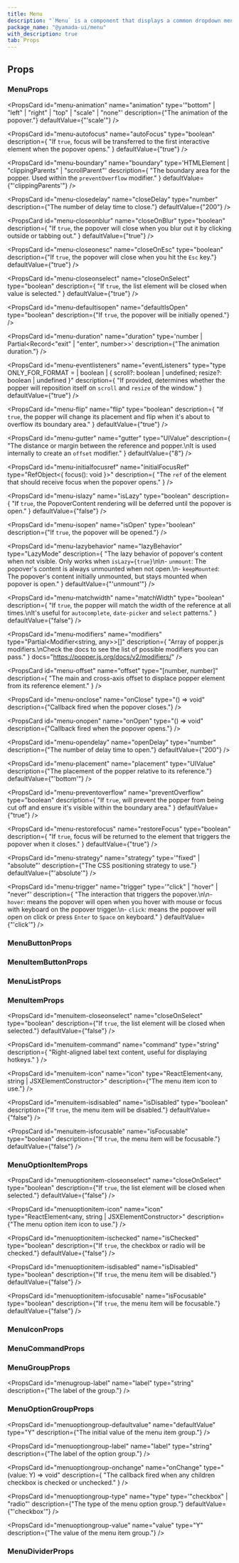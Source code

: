 ```yaml
---
title: Menu
description: "`Menu` is a component that displays a common dropdown menu."
package_name: "@yamada-ui/menu"
with_description: true
tab: Props
---
```


## Props

### MenuProps

<PropsCard
  id="menu-animation"
  name="animation"
  type='"bottom" | "left" | "right" | "top" | "scale" | "none"'
  description={"The animation of the popover."}
  defaultValue={"'scale'"}
/>

<PropsCard
  id="menu-autofocus"
  name="autoFocus"
  type="boolean"
  description={
    "If `true`, focus will be transferred to the first interactive element when the popover opens."
  }
  defaultValue={"true"}
/>

<PropsCard
  id="menu-boundary"
  name="boundary"
  type='HTMLElement | "clippingParents" | "scrollParent"'
  description={
    "The boundary area for the popper. Used within the `preventOverflow` modifier."
  }
  defaultValue={"'clippingParents'"}
/>

<PropsCard
  id="menu-closedelay"
  name="closeDelay"
  type="number"
  description={"The number of delay time to close."}
  defaultValue={"200"}
/>

<PropsCard
  id="menu-closeonblur"
  name="closeOnBlur"
  type="boolean"
  description={
    "If `true`, the popover will close when you blur out it by clicking outside or tabbing out."
  }
  defaultValue={"true"}
/>

<PropsCard
  id="menu-closeonesc"
  name="closeOnEsc"
  type="boolean"
  description={"If `true`, the popover will close when you hit the `Esc` key."}
  defaultValue={"true"}
/>

<PropsCard
  id="menu-closeonselect"
  name="closeOnSelect"
  type="boolean"
  description={
    "If `true`, the list element will be closed when value is selected."
  }
  defaultValue={"true"}
/>

<PropsCard
  id="menu-defaultisopen"
  name="defaultIsOpen"
  type="boolean"
  description={"If `true`, the popover will be initially opened."}
/>

<PropsCard
  id="menu-duration"
  name="duration"
  type='number | Partial<Record<"exit" | "enter", number>>'
  description={"The animation duration."}
/>

<PropsCard
  id="menu-eventlisteners"
  name="eventListeners"
  type="type ONLY_FOR_FORMAT =
  | boolean
  | { scroll?: boolean | undefined; resize?: boolean | undefined }"
  description={
    "If provided, determines whether the popper will reposition itself on `scroll`  and `resize` of the window."
  }
  defaultValue={"true"}
/>

<PropsCard
  id="menu-flip"
  name="flip"
  type="boolean"
  description={
    "If `true`, the popper will change its placement and flip when it's about to overflow its boundary area."
  }
  defaultValue={"true"}
/>

<PropsCard
  id="menu-gutter"
  name="gutter"
  type="UIValue<number>"
  description={
    "The distance or margin between the reference and popper.\nIt is used internally to create an `offset` modifier."
  }
  defaultValue={"8"}
/>

<PropsCard
  id="menu-initialfocusref"
  name="initialFocusRef"
  type="RefObject<{ focus(): void }>"
  description={
    "The `ref` of the element that should receive focus when the popover opens."
  }
/>

<PropsCard
  id="menu-islazy"
  name="isLazy"
  type="boolean"
  description={
    "If `true`, the PopoverContent rendering will be deferred until the popover is open."
  }
  defaultValue={"false"}
/>

<PropsCard
  id="menu-isopen"
  name="isOpen"
  type="boolean"
  description={"If `true`, the popover will be opened."}
/>

<PropsCard
  id="menu-lazybehavior"
  name="lazyBehavior"
  type="LazyMode"
  description={
    "The lazy behavior of popover's content when not visible. Only works when `isLazy={true}`\n\n- `unmount`: The popover's content is always unmounted when not open.\n- `keepMounted`: The popover's content initially unmounted, but stays mounted when popover is open."
  }
  defaultValue={"'unmount'"}
/>

<PropsCard
  id="menu-matchwidth"
  name="matchWidth"
  type="boolean"
  description={
    "If `true`, the popper will match the width of the reference at all times.\nIt's useful for `autocomplete`, `date-picker` and `select` patterns."
  }
  defaultValue={"false"}
/>

<PropsCard
  id="menu-modifiers"
  name="modifiers"
  type="Partial<Modifier<string, any>>[]"
  description={
    "Array of popper.js modifiers.\nCheck the docs to see the list of possible modifiers you can pass."
  }
  docs="https://popper.js.org/docs/v2/modifiers/"
/>

<PropsCard
  id="menu-offset"
  name="offset"
  type="[number, number]"
  description={
    "The main and cross-axis offset to displace popper element from its reference element."
  }
/>

<PropsCard
  id="menu-onclose"
  name="onClose"
  type="() => void"
  description={"Callback fired when the popover closes."}
/>

<PropsCard
  id="menu-onopen"
  name="onOpen"
  type="() => void"
  description={"Callback fired when the popover opens."}
/>

<PropsCard
  id="menu-opendelay"
  name="openDelay"
  type="number"
  description={"The number of delay time to open."}
  defaultValue={"200"}
/>

<PropsCard
  id="menu-placement"
  name="placement"
  type="UIValue<Placement>"
  description={"The placement of the popper relative to its reference."}
  defaultValue={"'bottom'"}
/>

<PropsCard
  id="menu-preventoverflow"
  name="preventOverflow"
  type="boolean"
  description={
    "If `true`, will prevent the popper from being cut off and ensure it's visible within the boundary area."
  }
  defaultValue={"true"}
/>

<PropsCard
  id="menu-restorefocus"
  name="restoreFocus"
  type="boolean"
  description={
    "If `true`, focus will be returned to the element that triggers the popover when it closes."
  }
  defaultValue={"true"}
/>

<PropsCard
  id="menu-strategy"
  name="strategy"
  type='"fixed" | "absolute"'
  description={"The CSS positioning strategy to use."}
  defaultValue={"'absolute'"}
/>

<PropsCard
  id="menu-trigger"
  name="trigger"
  type='"click" | "hover" | "never"'
  description={
    "The interaction that triggers the popover.\n\n- `hover`: means the popover will open when you hover with mouse or focus with keyboard on the popover trigger.\n- `click`: means the popover will open on click or press `Enter` to `Space` on keyboard."
  }
  defaultValue={"'click'"}
/>

### MenuButtonProps

### MenuItemButtonProps

<PropsCard
  id="menuitembutton-icon"
  name="icon"
  type="type ONLY_FOR_FORMAT =
  | string
  | number
  | boolean
  | ReactElement<any, string | JSXElementConstructor<any>>
  | Iterable<ReactNode>
  | ReactPortal"
/>

<PropsCard
  id="menuitembutton-iconprops"
  name="iconProps"
  type="MenuIconProps"
/>

<PropsCard
  id="menuitembutton-innerprops"
  name="innerProps"
  type='HTMLUIProps<"span">'
/>

### MenuListProps

<PropsCard id="menulist-about" name="about" type="string" />

<PropsCard id="menulist-accesskey" name="accessKey" type="string" />

<PropsCard
  id="menulist-aria-activedescendant"
  name="aria-activedescendant"
  type="string"
/>

<PropsCard id="menulist-aria-atomic" name="aria-atomic" type="Booleanish" />

<PropsCard
  id="menulist-aria-autocomplete"
  name="aria-autocomplete"
  type='"list" | "none" | "inline" | "both"'
/>

<PropsCard
  id="menulist-aria-braillelabel"
  name="aria-braillelabel"
  type="string"
/>

<PropsCard
  id="menulist-aria-brailleroledescription"
  name="aria-brailleroledescription"
  type="string"
/>

<PropsCard id="menulist-aria-busy" name="aria-busy" type="Booleanish" />

<PropsCard
  id="menulist-aria-checked"
  name="aria-checked"
  type='boolean | "true" | "false" | "mixed"'
/>

<PropsCard id="menulist-aria-colcount" name="aria-colcount" type="number" />

<PropsCard id="menulist-aria-colindex" name="aria-colindex" type="number" />

<PropsCard
  id="menulist-aria-colindextext"
  name="aria-colindextext"
  type="string"
/>

<PropsCard id="menulist-aria-colspan" name="aria-colspan" type="number" />

<PropsCard id="menulist-aria-controls" name="aria-controls" type="string" />

<PropsCard
  id="menulist-aria-current"
  name="aria-current"
  type='type ONLY_FOR_FORMAT =
  | boolean
  | "time"
  | "page"
  | "true"
  | "false"
  | "step"
  | "location"
  | "date"'
/>

<PropsCard
  id="menulist-aria-describedby"
  name="aria-describedby"
  type="string"
/>

<PropsCard
  id="menulist-aria-description"
  name="aria-description"
  type="string"
/>

<PropsCard id="menulist-aria-details" name="aria-details" type="string" />

<PropsCard id="menulist-aria-disabled" name="aria-disabled" type="Booleanish" />

<PropsCard
  id="menulist-aria-dropeffect"
  name="aria-dropeffect"
  type='"link" | "none" | "copy" | "execute" | "move" | "popup"'
/>

<PropsCard
  id="menulist-aria-errormessage"
  name="aria-errormessage"
  type="string"
/>

<PropsCard id="menulist-aria-expanded" name="aria-expanded" type="Booleanish" />

<PropsCard id="menulist-aria-flowto" name="aria-flowto" type="string" />

<PropsCard id="menulist-aria-grabbed" name="aria-grabbed" type="Booleanish" />

<PropsCard
  id="menulist-aria-haspopup"
  name="aria-haspopup"
  type='type ONLY_FOR_FORMAT =
  | boolean
  | "dialog"
  | "menu"
  | "grid"
  | "true"
  | "false"
  | "listbox"
  | "tree"'
/>

<PropsCard id="menulist-aria-hidden" name="aria-hidden" type="Booleanish" />

<PropsCard
  id="menulist-aria-invalid"
  name="aria-invalid"
  type='boolean | "true" | "false" | "grammar" | "spelling"'
/>

<PropsCard
  id="menulist-aria-keyshortcuts"
  name="aria-keyshortcuts"
  type="string"
/>

<PropsCard id="menulist-aria-label" name="aria-label" type="string" />

<PropsCard id="menulist-aria-labelledby" name="aria-labelledby" type="string" />

<PropsCard id="menulist-aria-level" name="aria-level" type="number" />

<PropsCard
  id="menulist-aria-live"
  name="aria-live"
  type='"off" | "assertive" | "polite"'
/>

<PropsCard id="menulist-aria-modal" name="aria-modal" type="Booleanish" />

<PropsCard
  id="menulist-aria-multiline"
  name="aria-multiline"
  type="Booleanish"
/>

<PropsCard
  id="menulist-aria-multiselectable"
  name="aria-multiselectable"
  type="Booleanish"
/>

<PropsCard
  id="menulist-aria-orientation"
  name="aria-orientation"
  type='"horizontal" | "vertical"'
/>

<PropsCard id="menulist-aria-owns" name="aria-owns" type="string" />

<PropsCard
  id="menulist-aria-placeholder"
  name="aria-placeholder"
  type="string"
/>

<PropsCard id="menulist-aria-posinset" name="aria-posinset" type="number" />

<PropsCard
  id="menulist-aria-pressed"
  name="aria-pressed"
  type='boolean | "true" | "false" | "mixed"'
/>

<PropsCard id="menulist-aria-readonly" name="aria-readonly" type="Booleanish" />

<PropsCard
  id="menulist-aria-relevant"
  name="aria-relevant"
  type='type ONLY_FOR_FORMAT =
  | "text"
  | "all"
  | "additions"
  | "additions removals"
  | "additions text"
  | "removals"
  | "removals additions"
  | "removals text"
  | "text additions"
  | "text removals"'
/>

<PropsCard id="menulist-aria-required" name="aria-required" type="Booleanish" />

<PropsCard
  id="menulist-aria-roledescription"
  name="aria-roledescription"
  type="string"
/>

<PropsCard id="menulist-aria-rowcount" name="aria-rowcount" type="number" />

<PropsCard id="menulist-aria-rowindex" name="aria-rowindex" type="number" />

<PropsCard
  id="menulist-aria-rowindextext"
  name="aria-rowindextext"
  type="string"
/>

<PropsCard id="menulist-aria-rowspan" name="aria-rowspan" type="number" />

<PropsCard id="menulist-aria-selected" name="aria-selected" type="Booleanish" />

<PropsCard id="menulist-aria-setsize" name="aria-setsize" type="number" />

<PropsCard
  id="menulist-aria-sort"
  name="aria-sort"
  type='"none" | "ascending" | "descending" | "other"'
/>

<PropsCard id="menulist-aria-valuemax" name="aria-valuemax" type="number" />

<PropsCard id="menulist-aria-valuemin" name="aria-valuemin" type="number" />

<PropsCard id="menulist-aria-valuenow" name="aria-valuenow" type="number" />

<PropsCard id="menulist-aria-valuetext" name="aria-valuetext" type="string" />

<PropsCard
  id="menulist-as"
  name="as"
  type='"symbol" | "object" | "base" | "link" | "a" | "abbr" | "address" | "area" | "article" | "aside" | "audio" | "b" | "bdi" | "bdo" | "big" | "blockquote" | "body" | "br" | "button" | ... 149 more ... | "view"'
/>

<PropsCard id="menulist-autocapitalize" name="autoCapitalize" type="string" />

<PropsCard id="menulist-autocorrect" name="autoCorrect" type="string" />

<PropsCard id="menulist-autofocus" name="autoFocus" type="boolean" />

<PropsCard id="menulist-autosave" name="autoSave" type="string" />

<PropsCard id="menulist-classname" name="className" type="string" />

<PropsCard id="menulist-content" name="content" type="string" />

<PropsCard
  id="menulist-contenteditable"
  name="contentEditable"
  type='"inherit" | Booleanish | "plaintext-only"'
/>

<PropsCard id="menulist-contextmenu" name="contextMenu" type="string" />

<PropsCard
  id="menulist-dangerouslysetinnerhtml"
  name="dangerouslySetInnerHTML"
  type="{ __html: string | TrustedHTML }"
/>

<PropsCard id="menulist-datatype" name="datatype" type="string" />

<PropsCard id="menulist-defaultchecked" name="defaultChecked" type="boolean" />

<PropsCard
  id="menulist-defaultvalue"
  name="defaultValue"
  type="string | number | readonly string[]"
/>

<PropsCard id="menulist-dir" name="dir" type="string" />

<PropsCard id="menulist-draggable" name="draggable" type="Booleanish" />

<PropsCard id="menulist-hidden" name="hidden" type="boolean" />

<PropsCard id="menulist-id" name="id" type="string" />

<PropsCard id="menulist-inlist" name="inlist" type="any" />

<PropsCard
  id="menulist-inputmode"
  name="inputMode"
  type='type ONLY_FOR_FORMAT =
  | "search"
  | "text"
  | "none"
  | "tel"
  | "url"
  | "email"
  | "numeric"
  | "decimal"'
/>

<PropsCard id="menulist-is" name="is" type="string" />

<PropsCard id="menulist-itemid" name="itemID" type="string" />

<PropsCard id="menulist-itemprop" name="itemProp" type="string" />

<PropsCard id="menulist-itemref" name="itemRef" type="string" />

<PropsCard id="menulist-itemscope" name="itemScope" type="boolean" />

<PropsCard id="menulist-itemtype" name="itemType" type="string" />

<PropsCard id="menulist-lang" name="lang" type="string" />

<PropsCard id="menulist-nonce" name="nonce" type="string" />

<PropsCard
  id="menulist-onabort"
  name="onAbort"
  type="ReactEventHandler<HTMLUListElement>"
/>

<PropsCard
  id="menulist-onabortcapture"
  name="onAbortCapture"
  type="ReactEventHandler<HTMLUListElement>"
/>

<PropsCard
  id="menulist-onanimationend"
  name="onAnimationEnd"
  type="AnimationEventHandler<HTMLUListElement>"
/>

<PropsCard
  id="menulist-onanimationendcapture"
  name="onAnimationEndCapture"
  type="AnimationEventHandler<HTMLUListElement>"
/>

<PropsCard
  id="menulist-onanimationiteration"
  name="onAnimationIteration"
  type="AnimationEventHandler<HTMLUListElement>"
/>

<PropsCard
  id="menulist-onanimationiterationcapture"
  name="onAnimationIterationCapture"
  type="AnimationEventHandler<HTMLUListElement>"
/>

<PropsCard
  id="menulist-onanimationstartcapture"
  name="onAnimationStartCapture"
  type="AnimationEventHandler<HTMLUListElement>"
/>

<PropsCard
  id="menulist-onauxclick"
  name="onAuxClick"
  type="MouseEventHandler<HTMLUListElement>"
/>

<PropsCard
  id="menulist-onauxclickcapture"
  name="onAuxClickCapture"
  type="MouseEventHandler<HTMLUListElement>"
/>

<PropsCard
  id="menulist-onbeforeinput"
  name="onBeforeInput"
  type="FormEventHandler<HTMLUListElement>"
/>

<PropsCard
  id="menulist-onbeforeinputcapture"
  name="onBeforeInputCapture"
  type="FormEventHandler<HTMLUListElement>"
/>

<PropsCard
  id="menulist-onblur"
  name="onBlur"
  type="FocusEventHandler<HTMLUListElement>"
/>

<PropsCard
  id="menulist-onblurcapture"
  name="onBlurCapture"
  type="FocusEventHandler<HTMLUListElement>"
/>

<PropsCard
  id="menulist-oncanplay"
  name="onCanPlay"
  type="ReactEventHandler<HTMLUListElement>"
/>

<PropsCard
  id="menulist-oncanplaycapture"
  name="onCanPlayCapture"
  type="ReactEventHandler<HTMLUListElement>"
/>

<PropsCard
  id="menulist-oncanplaythrough"
  name="onCanPlayThrough"
  type="ReactEventHandler<HTMLUListElement>"
/>

<PropsCard
  id="menulist-oncanplaythroughcapture"
  name="onCanPlayThroughCapture"
  type="ReactEventHandler<HTMLUListElement>"
/>

<PropsCard
  id="menulist-onchange"
  name="onChange"
  type="FormEventHandler<HTMLUListElement>"
/>

<PropsCard
  id="menulist-onchangecapture"
  name="onChangeCapture"
  type="FormEventHandler<HTMLUListElement>"
/>

<PropsCard
  id="menulist-onclick"
  name="onClick"
  type="MouseEventHandler<HTMLUListElement>"
/>

<PropsCard
  id="menulist-onclickcapture"
  name="onClickCapture"
  type="MouseEventHandler<HTMLUListElement>"
/>

<PropsCard
  id="menulist-oncompositionend"
  name="onCompositionEnd"
  type="CompositionEventHandler<HTMLUListElement>"
/>

<PropsCard
  id="menulist-oncompositionendcapture"
  name="onCompositionEndCapture"
  type="CompositionEventHandler<HTMLUListElement>"
/>

<PropsCard
  id="menulist-oncompositionstart"
  name="onCompositionStart"
  type="CompositionEventHandler<HTMLUListElement>"
/>

<PropsCard
  id="menulist-oncompositionstartcapture"
  name="onCompositionStartCapture"
  type="CompositionEventHandler<HTMLUListElement>"
/>

<PropsCard
  id="menulist-oncompositionupdate"
  name="onCompositionUpdate"
  type="CompositionEventHandler<HTMLUListElement>"
/>

<PropsCard
  id="menulist-oncompositionupdatecapture"
  name="onCompositionUpdateCapture"
  type="CompositionEventHandler<HTMLUListElement>"
/>

<PropsCard
  id="menulist-oncontextmenu"
  name="onContextMenu"
  type="MouseEventHandler<HTMLUListElement>"
/>

<PropsCard
  id="menulist-oncontextmenucapture"
  name="onContextMenuCapture"
  type="MouseEventHandler<HTMLUListElement>"
/>

<PropsCard
  id="menulist-oncopy"
  name="onCopy"
  type="ClipboardEventHandler<HTMLUListElement>"
/>

<PropsCard
  id="menulist-oncopycapture"
  name="onCopyCapture"
  type="ClipboardEventHandler<HTMLUListElement>"
/>

<PropsCard
  id="menulist-oncut"
  name="onCut"
  type="ClipboardEventHandler<HTMLUListElement>"
/>

<PropsCard
  id="menulist-oncutcapture"
  name="onCutCapture"
  type="ClipboardEventHandler<HTMLUListElement>"
/>

<PropsCard
  id="menulist-ondoubleclick"
  name="onDoubleClick"
  type="MouseEventHandler<HTMLUListElement>"
/>

<PropsCard
  id="menulist-ondoubleclickcapture"
  name="onDoubleClickCapture"
  type="MouseEventHandler<HTMLUListElement>"
/>

<PropsCard
  id="menulist-ondragcapture"
  name="onDragCapture"
  type="DragEventHandler<HTMLUListElement>"
/>

<PropsCard
  id="menulist-ondragendcapture"
  name="onDragEndCapture"
  type="DragEventHandler<HTMLUListElement>"
/>

<PropsCard
  id="menulist-ondragenter"
  name="onDragEnter"
  type="DragEventHandler<HTMLUListElement>"
/>

<PropsCard
  id="menulist-ondragentercapture"
  name="onDragEnterCapture"
  type="DragEventHandler<HTMLUListElement>"
/>

<PropsCard
  id="menulist-ondragexit"
  name="onDragExit"
  type="DragEventHandler<HTMLUListElement>"
/>

<PropsCard
  id="menulist-ondragexitcapture"
  name="onDragExitCapture"
  type="DragEventHandler<HTMLUListElement>"
/>

<PropsCard
  id="menulist-ondragleave"
  name="onDragLeave"
  type="DragEventHandler<HTMLUListElement>"
/>

<PropsCard
  id="menulist-ondragleavecapture"
  name="onDragLeaveCapture"
  type="DragEventHandler<HTMLUListElement>"
/>

<PropsCard
  id="menulist-ondragover"
  name="onDragOver"
  type="DragEventHandler<HTMLUListElement>"
/>

<PropsCard
  id="menulist-ondragovercapture"
  name="onDragOverCapture"
  type="DragEventHandler<HTMLUListElement>"
/>

<PropsCard
  id="menulist-ondragstartcapture"
  name="onDragStartCapture"
  type="DragEventHandler<HTMLUListElement>"
/>

<PropsCard
  id="menulist-ondrop"
  name="onDrop"
  type="DragEventHandler<HTMLUListElement>"
/>

<PropsCard
  id="menulist-ondropcapture"
  name="onDropCapture"
  type="DragEventHandler<HTMLUListElement>"
/>

<PropsCard
  id="menulist-ondurationchange"
  name="onDurationChange"
  type="ReactEventHandler<HTMLUListElement>"
/>

<PropsCard
  id="menulist-ondurationchangecapture"
  name="onDurationChangeCapture"
  type="ReactEventHandler<HTMLUListElement>"
/>

<PropsCard
  id="menulist-onemptied"
  name="onEmptied"
  type="ReactEventHandler<HTMLUListElement>"
/>

<PropsCard
  id="menulist-onemptiedcapture"
  name="onEmptiedCapture"
  type="ReactEventHandler<HTMLUListElement>"
/>

<PropsCard
  id="menulist-onencrypted"
  name="onEncrypted"
  type="ReactEventHandler<HTMLUListElement>"
/>

<PropsCard
  id="menulist-onencryptedcapture"
  name="onEncryptedCapture"
  type="ReactEventHandler<HTMLUListElement>"
/>

<PropsCard
  id="menulist-onended"
  name="onEnded"
  type="ReactEventHandler<HTMLUListElement>"
/>

<PropsCard
  id="menulist-onendedcapture"
  name="onEndedCapture"
  type="ReactEventHandler<HTMLUListElement>"
/>

<PropsCard
  id="menulist-onerror"
  name="onError"
  type="ReactEventHandler<HTMLUListElement>"
/>

<PropsCard
  id="menulist-onerrorcapture"
  name="onErrorCapture"
  type="ReactEventHandler<HTMLUListElement>"
/>

<PropsCard
  id="menulist-onfocus"
  name="onFocus"
  type="FocusEventHandler<HTMLUListElement>"
/>

<PropsCard
  id="menulist-onfocuscapture"
  name="onFocusCapture"
  type="FocusEventHandler<HTMLUListElement>"
/>

<PropsCard
  id="menulist-ongotpointercapture"
  name="onGotPointerCapture"
  type="PointerEventHandler<HTMLUListElement>"
/>

<PropsCard
  id="menulist-ongotpointercapturecapture"
  name="onGotPointerCaptureCapture"
  type="PointerEventHandler<HTMLUListElement>"
/>

<PropsCard
  id="menulist-oninput"
  name="onInput"
  type="FormEventHandler<HTMLUListElement>"
/>

<PropsCard
  id="menulist-oninputcapture"
  name="onInputCapture"
  type="FormEventHandler<HTMLUListElement>"
/>

<PropsCard
  id="menulist-oninvalid"
  name="onInvalid"
  type="FormEventHandler<HTMLUListElement>"
/>

<PropsCard
  id="menulist-oninvalidcapture"
  name="onInvalidCapture"
  type="FormEventHandler<HTMLUListElement>"
/>

<PropsCard
  id="menulist-onkeydown"
  name="onKeyDown"
  type="KeyboardEventHandler<HTMLUListElement>"
/>

<PropsCard
  id="menulist-onkeydowncapture"
  name="onKeyDownCapture"
  type="KeyboardEventHandler<HTMLUListElement>"
/>

<PropsCard
  id="menulist-onkeypress"
  name="onKeyPress"
  type="KeyboardEventHandler<HTMLUListElement>"
/>

<PropsCard
  id="menulist-onkeypresscapture"
  name="onKeyPressCapture"
  type="KeyboardEventHandler<HTMLUListElement>"
/>

<PropsCard
  id="menulist-onkeyup"
  name="onKeyUp"
  type="KeyboardEventHandler<HTMLUListElement>"
/>

<PropsCard
  id="menulist-onkeyupcapture"
  name="onKeyUpCapture"
  type="KeyboardEventHandler<HTMLUListElement>"
/>

<PropsCard
  id="menulist-onload"
  name="onLoad"
  type="ReactEventHandler<HTMLUListElement>"
/>

<PropsCard
  id="menulist-onloadcapture"
  name="onLoadCapture"
  type="ReactEventHandler<HTMLUListElement>"
/>

<PropsCard
  id="menulist-onloadeddata"
  name="onLoadedData"
  type="ReactEventHandler<HTMLUListElement>"
/>

<PropsCard
  id="menulist-onloadeddatacapture"
  name="onLoadedDataCapture"
  type="ReactEventHandler<HTMLUListElement>"
/>

<PropsCard
  id="menulist-onloadedmetadata"
  name="onLoadedMetadata"
  type="ReactEventHandler<HTMLUListElement>"
/>

<PropsCard
  id="menulist-onloadedmetadatacapture"
  name="onLoadedMetadataCapture"
  type="ReactEventHandler<HTMLUListElement>"
/>

<PropsCard
  id="menulist-onloadstart"
  name="onLoadStart"
  type="ReactEventHandler<HTMLUListElement>"
/>

<PropsCard
  id="menulist-onloadstartcapture"
  name="onLoadStartCapture"
  type="ReactEventHandler<HTMLUListElement>"
/>

<PropsCard
  id="menulist-onlostpointercapture"
  name="onLostPointerCapture"
  type="PointerEventHandler<HTMLUListElement>"
/>

<PropsCard
  id="menulist-onlostpointercapturecapture"
  name="onLostPointerCaptureCapture"
  type="PointerEventHandler<HTMLUListElement>"
/>

<PropsCard
  id="menulist-onmousedown"
  name="onMouseDown"
  type="MouseEventHandler<HTMLUListElement>"
/>

<PropsCard
  id="menulist-onmousedowncapture"
  name="onMouseDownCapture"
  type="MouseEventHandler<HTMLUListElement>"
/>

<PropsCard
  id="menulist-onmouseenter"
  name="onMouseEnter"
  type="MouseEventHandler<HTMLUListElement>"
/>

<PropsCard
  id="menulist-onmouseleave"
  name="onMouseLeave"
  type="MouseEventHandler<HTMLUListElement>"
/>

<PropsCard
  id="menulist-onmousemove"
  name="onMouseMove"
  type="MouseEventHandler<HTMLUListElement>"
/>

<PropsCard
  id="menulist-onmousemovecapture"
  name="onMouseMoveCapture"
  type="MouseEventHandler<HTMLUListElement>"
/>

<PropsCard
  id="menulist-onmouseout"
  name="onMouseOut"
  type="MouseEventHandler<HTMLUListElement>"
/>

<PropsCard
  id="menulist-onmouseoutcapture"
  name="onMouseOutCapture"
  type="MouseEventHandler<HTMLUListElement>"
/>

<PropsCard
  id="menulist-onmouseover"
  name="onMouseOver"
  type="MouseEventHandler<HTMLUListElement>"
/>

<PropsCard
  id="menulist-onmouseovercapture"
  name="onMouseOverCapture"
  type="MouseEventHandler<HTMLUListElement>"
/>

<PropsCard
  id="menulist-onmouseup"
  name="onMouseUp"
  type="MouseEventHandler<HTMLUListElement>"
/>

<PropsCard
  id="menulist-onmouseupcapture"
  name="onMouseUpCapture"
  type="MouseEventHandler<HTMLUListElement>"
/>

<PropsCard
  id="menulist-onpaste"
  name="onPaste"
  type="ClipboardEventHandler<HTMLUListElement>"
/>

<PropsCard
  id="menulist-onpastecapture"
  name="onPasteCapture"
  type="ClipboardEventHandler<HTMLUListElement>"
/>

<PropsCard
  id="menulist-onpause"
  name="onPause"
  type="ReactEventHandler<HTMLUListElement>"
/>

<PropsCard
  id="menulist-onpausecapture"
  name="onPauseCapture"
  type="ReactEventHandler<HTMLUListElement>"
/>

<PropsCard
  id="menulist-onplay"
  name="onPlay"
  type="ReactEventHandler<HTMLUListElement>"
/>

<PropsCard
  id="menulist-onplaycapture"
  name="onPlayCapture"
  type="ReactEventHandler<HTMLUListElement>"
/>

<PropsCard
  id="menulist-onplaying"
  name="onPlaying"
  type="ReactEventHandler<HTMLUListElement>"
/>

<PropsCard
  id="menulist-onplayingcapture"
  name="onPlayingCapture"
  type="ReactEventHandler<HTMLUListElement>"
/>

<PropsCard
  id="menulist-onpointercancel"
  name="onPointerCancel"
  type="PointerEventHandler<HTMLUListElement>"
/>

<PropsCard
  id="menulist-onpointercancelcapture"
  name="onPointerCancelCapture"
  type="PointerEventHandler<HTMLUListElement>"
/>

<PropsCard
  id="menulist-onpointerdown"
  name="onPointerDown"
  type="PointerEventHandler<HTMLUListElement>"
/>

<PropsCard
  id="menulist-onpointerdowncapture"
  name="onPointerDownCapture"
  type="PointerEventHandler<HTMLUListElement>"
/>

<PropsCard
  id="menulist-onpointerenter"
  name="onPointerEnter"
  type="PointerEventHandler<HTMLUListElement>"
/>

<PropsCard
  id="menulist-onpointerleave"
  name="onPointerLeave"
  type="PointerEventHandler<HTMLUListElement>"
/>

<PropsCard
  id="menulist-onpointermove"
  name="onPointerMove"
  type="PointerEventHandler<HTMLUListElement>"
/>

<PropsCard
  id="menulist-onpointermovecapture"
  name="onPointerMoveCapture"
  type="PointerEventHandler<HTMLUListElement>"
/>

<PropsCard
  id="menulist-onpointerout"
  name="onPointerOut"
  type="PointerEventHandler<HTMLUListElement>"
/>

<PropsCard
  id="menulist-onpointeroutcapture"
  name="onPointerOutCapture"
  type="PointerEventHandler<HTMLUListElement>"
/>

<PropsCard
  id="menulist-onpointerover"
  name="onPointerOver"
  type="PointerEventHandler<HTMLUListElement>"
/>

<PropsCard
  id="menulist-onpointerovercapture"
  name="onPointerOverCapture"
  type="PointerEventHandler<HTMLUListElement>"
/>

<PropsCard
  id="menulist-onpointerup"
  name="onPointerUp"
  type="PointerEventHandler<HTMLUListElement>"
/>

<PropsCard
  id="menulist-onpointerupcapture"
  name="onPointerUpCapture"
  type="PointerEventHandler<HTMLUListElement>"
/>

<PropsCard
  id="menulist-onprogress"
  name="onProgress"
  type="ReactEventHandler<HTMLUListElement>"
/>

<PropsCard
  id="menulist-onprogresscapture"
  name="onProgressCapture"
  type="ReactEventHandler<HTMLUListElement>"
/>

<PropsCard
  id="menulist-onratechange"
  name="onRateChange"
  type="ReactEventHandler<HTMLUListElement>"
/>

<PropsCard
  id="menulist-onratechangecapture"
  name="onRateChangeCapture"
  type="ReactEventHandler<HTMLUListElement>"
/>

<PropsCard
  id="menulist-onreset"
  name="onReset"
  type="FormEventHandler<HTMLUListElement>"
/>

<PropsCard
  id="menulist-onresetcapture"
  name="onResetCapture"
  type="FormEventHandler<HTMLUListElement>"
/>

<PropsCard
  id="menulist-onresize"
  name="onResize"
  type="ReactEventHandler<HTMLUListElement>"
/>

<PropsCard
  id="menulist-onresizecapture"
  name="onResizeCapture"
  type="ReactEventHandler<HTMLUListElement>"
/>

<PropsCard
  id="menulist-onscroll"
  name="onScroll"
  type="UIEventHandler<HTMLUListElement>"
/>

<PropsCard
  id="menulist-onscrollcapture"
  name="onScrollCapture"
  type="UIEventHandler<HTMLUListElement>"
/>

<PropsCard
  id="menulist-onseeked"
  name="onSeeked"
  type="ReactEventHandler<HTMLUListElement>"
/>

<PropsCard
  id="menulist-onseekedcapture"
  name="onSeekedCapture"
  type="ReactEventHandler<HTMLUListElement>"
/>

<PropsCard
  id="menulist-onseeking"
  name="onSeeking"
  type="ReactEventHandler<HTMLUListElement>"
/>

<PropsCard
  id="menulist-onseekingcapture"
  name="onSeekingCapture"
  type="ReactEventHandler<HTMLUListElement>"
/>

<PropsCard
  id="menulist-onselect"
  name="onSelect"
  type="ReactEventHandler<HTMLUListElement>"
/>

<PropsCard
  id="menulist-onselectcapture"
  name="onSelectCapture"
  type="ReactEventHandler<HTMLUListElement>"
/>

<PropsCard
  id="menulist-onstalled"
  name="onStalled"
  type="ReactEventHandler<HTMLUListElement>"
/>

<PropsCard
  id="menulist-onstalledcapture"
  name="onStalledCapture"
  type="ReactEventHandler<HTMLUListElement>"
/>

<PropsCard
  id="menulist-onsubmit"
  name="onSubmit"
  type="FormEventHandler<HTMLUListElement>"
/>

<PropsCard
  id="menulist-onsubmitcapture"
  name="onSubmitCapture"
  type="FormEventHandler<HTMLUListElement>"
/>

<PropsCard
  id="menulist-onsuspend"
  name="onSuspend"
  type="ReactEventHandler<HTMLUListElement>"
/>

<PropsCard
  id="menulist-onsuspendcapture"
  name="onSuspendCapture"
  type="ReactEventHandler<HTMLUListElement>"
/>

<PropsCard
  id="menulist-ontimeupdate"
  name="onTimeUpdate"
  type="ReactEventHandler<HTMLUListElement>"
/>

<PropsCard
  id="menulist-ontimeupdatecapture"
  name="onTimeUpdateCapture"
  type="ReactEventHandler<HTMLUListElement>"
/>

<PropsCard
  id="menulist-ontouchcancel"
  name="onTouchCancel"
  type="TouchEventHandler<HTMLUListElement>"
/>

<PropsCard
  id="menulist-ontouchcancelcapture"
  name="onTouchCancelCapture"
  type="TouchEventHandler<HTMLUListElement>"
/>

<PropsCard
  id="menulist-ontouchend"
  name="onTouchEnd"
  type="TouchEventHandler<HTMLUListElement>"
/>

<PropsCard
  id="menulist-ontouchendcapture"
  name="onTouchEndCapture"
  type="TouchEventHandler<HTMLUListElement>"
/>

<PropsCard
  id="menulist-ontouchmove"
  name="onTouchMove"
  type="TouchEventHandler<HTMLUListElement>"
/>

<PropsCard
  id="menulist-ontouchmovecapture"
  name="onTouchMoveCapture"
  type="TouchEventHandler<HTMLUListElement>"
/>

<PropsCard
  id="menulist-ontouchstart"
  name="onTouchStart"
  type="TouchEventHandler<HTMLUListElement>"
/>

<PropsCard
  id="menulist-ontouchstartcapture"
  name="onTouchStartCapture"
  type="TouchEventHandler<HTMLUListElement>"
/>

<PropsCard
  id="menulist-ontransitionend"
  name="onTransitionEnd"
  type="TransitionEventHandler<HTMLUListElement>"
/>

<PropsCard
  id="menulist-ontransitionendcapture"
  name="onTransitionEndCapture"
  type="TransitionEventHandler<HTMLUListElement>"
/>

<PropsCard
  id="menulist-onvolumechange"
  name="onVolumeChange"
  type="ReactEventHandler<HTMLUListElement>"
/>

<PropsCard
  id="menulist-onvolumechangecapture"
  name="onVolumeChangeCapture"
  type="ReactEventHandler<HTMLUListElement>"
/>

<PropsCard
  id="menulist-onwaiting"
  name="onWaiting"
  type="ReactEventHandler<HTMLUListElement>"
/>

<PropsCard
  id="menulist-onwaitingcapture"
  name="onWaitingCapture"
  type="ReactEventHandler<HTMLUListElement>"
/>

<PropsCard
  id="menulist-onwheel"
  name="onWheel"
  type="WheelEventHandler<HTMLUListElement>"
/>

<PropsCard
  id="menulist-onwheelcapture"
  name="onWheelCapture"
  type="WheelEventHandler<HTMLUListElement>"
/>

<PropsCard id="menulist-prefix" name="prefix" type="string" />

<PropsCard id="menulist-property" name="property" type="string" />

<PropsCard id="menulist-radiogroup" name="radioGroup" type="string" />

<PropsCard id="menulist-rel" name="rel" type="string" />

<PropsCard id="menulist-resource" name="resource" type="string" />

<PropsCard id="menulist-results" name="results" type="number" />

<PropsCard id="menulist-rev" name="rev" type="string" />

<PropsCard id="menulist-role" name="role" type="AriaRole" />

<PropsCard id="menulist-security" name="security" type="string" />

<PropsCard id="menulist-slot" name="slot" type="string" />

<PropsCard id="menulist-spellcheck" name="spellCheck" type="Booleanish" />

<PropsCard
  id="menulist-suppresscontenteditablewarning"
  name="suppressContentEditableWarning"
  type="boolean"
/>

<PropsCard
  id="menulist-suppresshydrationwarning"
  name="suppressHydrationWarning"
  type="boolean"
/>

<PropsCard id="menulist-tabindex" name="tabIndex" type="number" />

<PropsCard id="menulist-title" name="title" type="string" />

<PropsCard id="menulist-translate" name="translate" type='"yes" | "no"' />

<PropsCard id="menulist-typeof" name="typeof" type="string" />

<PropsCard id="menulist-unselectable" name="unselectable" type='"on" | "off"' />

<PropsCard id="menulist-vocab" name="vocab" type="string" />

### MenuItemProps

<PropsCard
  id="menuitem-closeonselect"
  name="closeOnSelect"
  type="boolean"
  description={"If `true`, the list element will be closed when selected."}
  defaultValue={"false"}
/>

<PropsCard
  id="menuitem-command"
  name="command"
  type="string"
  description={
    "Right-aligned label text content, useful for displaying hotkeys."
  }
/>

<PropsCard
  id="menuitem-icon"
  name="icon"
  type="ReactElement<any, string | JSXElementConstructor<any>>"
  description={"The menu item icon to use."}
/>

<PropsCard
  id="menuitem-isdisabled"
  name="isDisabled"
  type="boolean"
  description={"If `true`, the menu item will be disabled."}
  defaultValue={"false"}
/>

<PropsCard
  id="menuitem-isfocusable"
  name="isFocusable"
  type="boolean"
  description={"If `true`, the menu item will be focusable."}
  defaultValue={"false"}
/>

### MenuOptionItemProps

<PropsCard
  id="menuoptionitem-closeonselect"
  name="closeOnSelect"
  type="boolean"
  description={"If `true`, the list element will be closed when selected."}
  defaultValue={"false"}
/>

<PropsCard
  id="menuoptionitem-icon"
  name="icon"
  type="ReactElement<any, string | JSXElementConstructor<any>>"
  description={"The menu option item icon to use."}
/>

<PropsCard
  id="menuoptionitem-ischecked"
  name="isChecked"
  type="boolean"
  description={"If `true`, the checkbox or radio will be checked."}
  defaultValue={"false"}
/>

<PropsCard
  id="menuoptionitem-isdisabled"
  name="isDisabled"
  type="boolean"
  description={"If `true`, the menu item will be disabled."}
  defaultValue={"false"}
/>

<PropsCard
  id="menuoptionitem-isfocusable"
  name="isFocusable"
  type="boolean"
  description={"If `true`, the menu item will be focusable."}
  defaultValue={"false"}
/>

### MenuIconProps

### MenuCommandProps

### MenuGroupProps

<PropsCard
  id="menugroup-label"
  name="label"
  type="string"
  description={"The label of the group."}
/>

### MenuOptionGroupProps

<PropsCard
  id="menuoptiongroup-defaultvalue"
  name="defaultValue"
  type="Y"
  description={"The initial value of the menu item group."}
/>

<PropsCard
  id="menuoptiongroup-label"
  name="label"
  type="string"
  description={"The label of the option group."}
/>

<PropsCard
  id="menuoptiongroup-onchange"
  name="onChange"
  type="(value: Y) => void"
  description={
    "The callback fired when any children checkbox is checked or unchecked."
  }
/>

<PropsCard
  id="menuoptiongroup-type"
  name="type"
  type='"checkbox" | "radio"'
  description={"The type of the menu option group."}
  defaultValue={"'checkbox'"}
/>

<PropsCard
  id="menuoptiongroup-value"
  name="value"
  type="Y"
  description={"The value of the menu item group."}
/>

### MenuDividerProps
